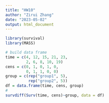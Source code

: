```yaml
---
title: "HW10"
author: "Zirui Zhang"
date: "2023-05-02"
output: html_document
---
```

```r
library(survival)
library(MASS)
```

```r
# build data frame
time = c(4, 12, 15, 21, 23,
         2, 6, 8, 10, 19)
cens = c(0, 1, 0, 1, 0,
         0, 1, 1, 0, 0)
group = c(rep("group1", 5),
          rep("group2", 5))
df = data.frame(time, cens, group)
# 
survdiff(Surv(time, cens)~group, data = df)

```






